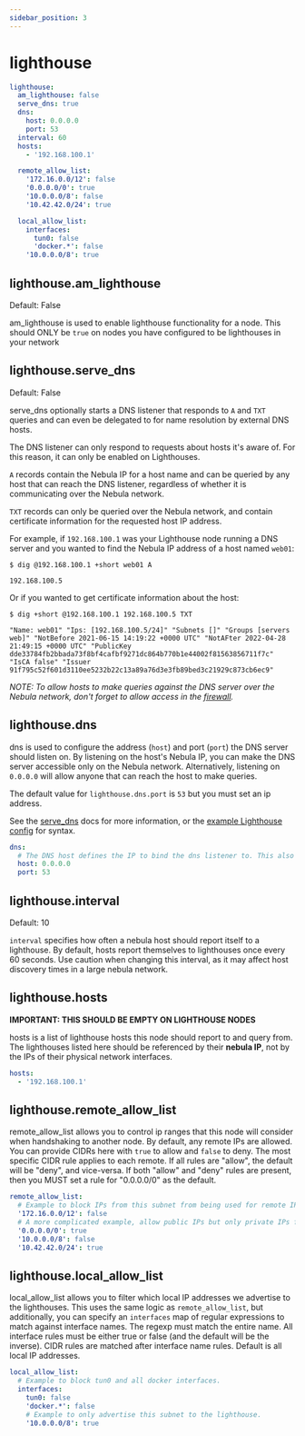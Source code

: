 ```yaml
---
sidebar_position: 3
---
```



# lighthouse

```yml
lighthouse:
  am_lighthouse: false
  serve_dns: true
  dns:
    host: 0.0.0.0
    port: 53
  interval: 60
  hosts:
    - '192.168.100.1'

  remote_allow_list:
    '172.16.0.0/12': false
    '0.0.0.0/0': true
    '10.0.0.0/8': false
    '10.42.42.0/24': true

  local_allow_list:
    interfaces:
      tun0: false
      'docker.*': false
    '10.0.0.0/8': true
```

## lighthouse.am_lighthouse

<Pill className="mb-24">Default: False</Pill>

am_lighthouse is used to enable lighthouse functionality for a node. This should ONLY be `true` on nodes you have
configured to be lighthouses in your network

## lighthouse.serve_dns

<Pill className="mb-24">Default: False</Pill>

serve_dns optionally starts a DNS listener that responds to `A` and `TXT` queries and can even be delegated to for name
resolution by external DNS hosts.

The DNS listener can only respond to requests about hosts it's aware of. For this reason, it can only be enabled on
Lighthouses.

`A` records contain the Nebula IP for a host name and can be queried by any host that can reach the DNS listener,
regardless of whether it is communicating over the Nebula network.

`TXT` records can only be queried over the Nebula network, and contain certificate information for the requested host IP
address.

For example, if `192.168.100.1` was your Lighthouse node running a DNS server and you wanted to find the Nebula IP
address of a host named `web01`:

```shell
$ dig @192.168.100.1 +short web01 A

192.168.100.5
```

Or if you wanted to get certificate information about the host:

```shell
$ dig +short @192.168.100.1 192.168.100.5 TXT

"Name: web01" "Ips: [192.168.100.5/24]" "Subnets []" "Groups [servers web]" "NotBefore 2021-06-15 14:19:22 +0000 UTC" "NotAFter 2022-04-28 21:49:15 +0000 UTC" "PublicKey dde33784fb2bbada73f8bf4cafbf9271dc864b770b1e44002f81563856711f7c" "IsCA false" "Issuer 91f795c52f601d3110ee5232b22c13a89a76d3e3fb89bed3c21929c873cb6ec9"
```

_NOTE: To allow hosts to make queries against the DNS server over the Nebula network, don't forget to allow access in
the [firewall](/config/firewall)._

## lighthouse.dns

dns is used to configure the address (`host`) and port (`port`) the DNS server should listen on. By listening on the
host's Nebula IP, you can make the DNS server accessible only on the Nebula network. Alternatively, listening on
`0.0.0.0` will allow anyone that can reach the host to make queries.

The default value for `lighthouse.dns.port` is `53` but you must set an ip address.

See the [serve_dns](#lighthouseserve_dns) docs for more information, or the [example Lighthouse config](#) for syntax.

```yml
dns:
  # The DNS host defines the IP to bind the dns listener to. This also allows binding to the nebula node IP.
  host: 0.0.0.0
  port: 53
```

## lighthouse.interval

<Pill className="mb-24">Default: 10</Pill>

`interval` specifies how often a nebula host should report itself to a lighthouse. By default, hosts report themselves
to lighthouses once every 60 seconds. Use caution when changing this interval, as it may affect host discovery times in
a large nebula network.

## lighthouse.hosts

**IMPORTANT: THIS SHOULD BE EMPTY ON LIGHTHOUSE NODES**

hosts is a list of lighthouse hosts this node should report to and query from. The lighthouses listed here should be
referenced by their **nebula IP**, not by the IPs of their physical network interfaces.

```yml
hosts:
  - '192.168.100.1'
```

## lighthouse.remote_allow_list

remote_allow_list allows you to control ip ranges that this node will consider when handshaking to another node. By
default, any remote IPs are allowed. You can provide CIDRs here with `true` to allow and `false` to deny. The most
specific CIDR rule applies to each remote. If all rules are "allow", the default will be "deny", and vice-versa. If both
"allow" and "deny" rules are present, then you MUST set a rule for "0.0.0.0/0" as the default.

```yml
remote_allow_list:
  # Example to block IPs from this subnet from being used for remote IPs.
  '172.16.0.0/12': false
  # A more complicated example, allow public IPs but only private IPs from a specific subnet
  '0.0.0.0/0': true
  '10.0.0.0/8': false
  '10.42.42.0/24': true
```

## lighthouse.local_allow_list

local_allow_list allows you to filter which local IP addresses we advertise to the lighthouses. This uses the same logic
as `remote_allow_list`, but additionally, you can specify an `interfaces` map of regular expressions to match against
interface names. The regexp must match the entire name. All interface rules must be either true or false (and the
default will be the inverse). CIDR rules are matched after interface name rules. Default is all local IP addresses.

```yml
local_allow_list:
  # Example to block tun0 and all docker interfaces.
  interfaces:
    tun0: false
    'docker.*': false
    # Example to only advertise this subnet to the lighthouse.
    '10.0.0.0/8': true
```
